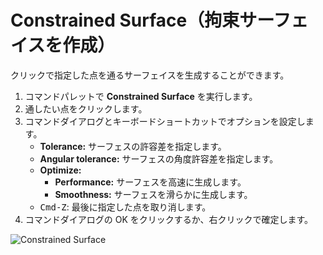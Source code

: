 
# Constrained Surface（拘束サーフェイスを作成）

<Reference shortcut="" command="Constrained Surface" button="" />

クリックで指定した点を通るサーフェイスを生成することができます。

1. コマンドパレットで **Constrained Surface** を実行します。
2. 通したい点をクリックします。
3. コマンドダイアログとキーボードショートカットでオプションを設定します。
    - **Tolerance:** サーフェスの許容差を指定します。
    - **Angular tolerance:** サーフェスの角度許容差を指定します。
    - **Optimize:**
        - **Performance:** サーフェスを高速に生成します。
        - **Smoothness:** サーフェスを滑らかに生成します。
    - <kbd>Cmd-Z</kbd>: 最後に指定した点を取り消します。
4. コマンドダイアログの OK をクリックするか、右クリックで確定します。

![Constrained Surface](/img/constrained-surface.gif)















